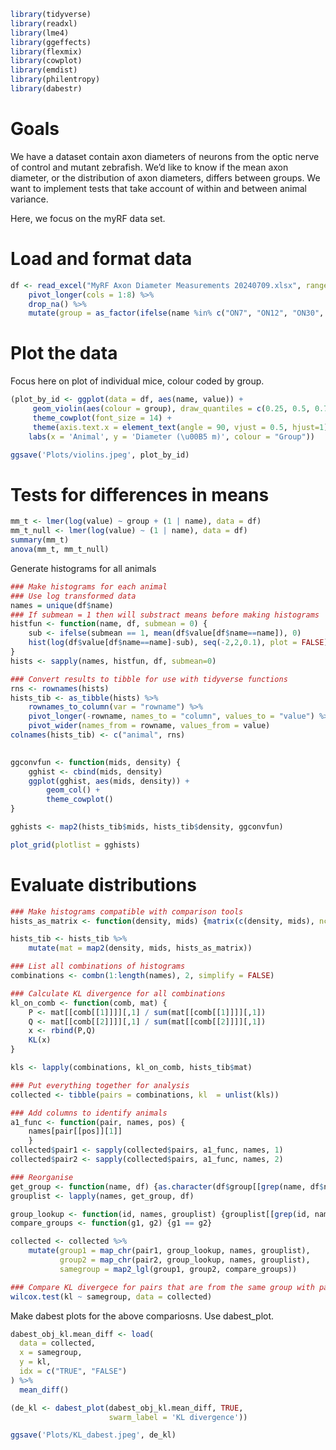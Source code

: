 ```r
library(tidyverse)
library(readxl)
library(lme4)
library(ggeffects)
library(flexmix)
library(cowplot)
library(emdist)
library(philentropy)
library(dabestr)
```

# Goals
We have a dataset contain axon diameters of neurons from the optic nerve of control and mutant zebrafish. We'd like to know if the mean axon diameter, or the distribution of axon diameters, differs between groups. We want to implement tests that take account of within and between animal variance.

Here, we focus on the myRF data set.

# Load and format data
```r
df <- read_excel("MyRF Axon Diameter Measurements 20240709.xlsx", range = "A3:H328") %>%
    pivot_longer(cols = 1:8) %>%
    drop_na() %>%
    mutate(group = as_factor(ifelse(name %in% c("ON7", "ON12", "ON30", "ON55"), "control", "mutant")))
```

# Plot the data
Focus here on plot of individual mice, colour coded by group.
```r
(plot_by_id <- ggplot(data = df, aes(name, value)) +
     geom_violin(aes(colour = group), draw_quantiles = c(0.25, 0.5, 0.75)) +
     theme_cowplot(font_size = 14) +
     theme(axis.text.x = element_text(angle = 90, vjust = 0.5, hjust=1)) +
    labs(x = 'Animal', y = 'Diameter (\u00B5 m)', colour = "Group"))

ggsave('Plots/violins.jpeg', plot_by_id)
```


# Tests for differences in means
```r
mm_t <- lmer(log(value) ~ group + (1 | name), data = df)
mm_t_null <- lmer(log(value) ~ (1 | name), data = df)
summary(mm_t)
anova(mm_t, mm_t_null)
```


Generate histograms for all animals
```r
### Make histograms for each animal
### Use log transformed data
names = unique(df$name)
### If submean = 1 then will substract means before making histograms 
histfun <- function(name, df, submean = 0) {
    sub <- ifelse(submean == 1, mean(df$value[df$name==name]), 0)
    hist(log(df$value[df$name==name]-sub), seq(-2,2,0.1), plot = FALSE)
}
hists <- sapply(names, histfun, df, submean=0)

### Convert results to tibble for use with tidyverse functions
rns <- rownames(hists)
hists_tib <- as_tibble(hists) %>%
    rownames_to_column(var = "rowname") %>%
    pivot_longer(-rowname, names_to = "column", values_to = "value") %>%
    pivot_wider(names_from = rowname, values_from = value)
colnames(hists_tib) <- c("animal", rns)

    
ggconvfun <- function(mids, density) {
    gghist <- cbind(mids, density)
    ggplot(gghist, aes(mids, density)) +
        geom_col() +
        theme_cowplot()
}

gghists <- map2(hists_tib$mids, hists_tib$density, ggconvfun)

plot_grid(plotlist = gghists)
```


# Evaluate distributions
```r
### Make histograms compatible with comparison tools
hists_as_matrix <- function(density, mids) {matrix(c(density, mids), ncol=2)}

hists_tib <- hists_tib %>%
    mutate(mat = map2(density, mids, hists_as_matrix))

### List all combinations of histograms
combinations <- combn(1:length(names), 2, simplify = FALSE)

### Calculate KL divergence for all combinations
kl_on_comb <- function(comb, mat) {
    P <- mat[[comb[[1]]]][,1] / sum(mat[[comb[[1]]]][,1])
    Q <- mat[[comb[[2]]]][,1] / sum(mat[[comb[[2]]]][,1])
    x <- rbind(P,Q)
    KL(x)
}

kls <- lapply(combinations, kl_on_comb, hists_tib$mat)

### Put everything together for analysis
collected <- tibble(pairs = combinations, kl  = unlist(kls))

### Add columns to identify animals
a1_func <- function(pair, names, pos) {
    names[pair[[pos]][1]]
    }
collected$pair1 <- sapply(collected$pairs, a1_func, names, 1)
collected$pair2 <- sapply(collected$pairs, a1_func, names, 2)

### Reorganise
get_group <- function(name, df) {as.character(df$group[[grep(name, df$name)[[1]]]])}
grouplist <- lapply(names, get_group, df)

group_lookup <- function(id, names, grouplist) {grouplist[[grep(id, names)]]}
compare_groups <- function(g1, g2) {g1 == g2}

collected <- collected %>%
    mutate(group1 = map_chr(pair1, group_lookup, names, grouplist),
           group2 = map_chr(pair2, group_lookup, names, grouplist),
           samegroup = map2_lgl(group1, group2, compare_groups))

### Compare KL divergece for pairs that are from the same group with pairs from different groups
wilcox.test(kl ~ samegroup, data = collected)
```

Make dabest plots for the above compariosns. Use dabest_plot.
```r
dabest_obj_kl.mean_diff <- load(
  data = collected,
  x = samegroup,
  y = kl,
  idx = c("TRUE", "FALSE")
) %>%
  mean_diff()

(de_kl <- dabest_plot(dabest_obj_kl.mean_diff, TRUE,
                      swarm_label = 'KL divergence'))

ggsave('Plots/KL_dabest.jpeg', de_kl)
```

